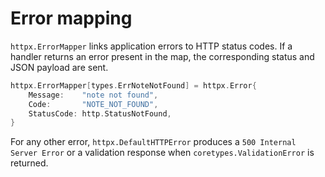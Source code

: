 # Error mapping

`httpx.ErrorMapper` links application errors to HTTP status codes. If a handler returns an error present in the map, the corresponding status and JSON payload are sent.

```go
httpx.ErrorMapper[types.ErrNoteNotFound] = httpx.Error{
    Message:    "note not found",
    Code:       "NOTE_NOT_FOUND",
    StatusCode: http.StatusNotFound,
}
```

For any other error, `httpx.DefaultHTTPError` produces a `500 Internal Server Error` or a validation response when `coretypes.ValidationError` is returned.

